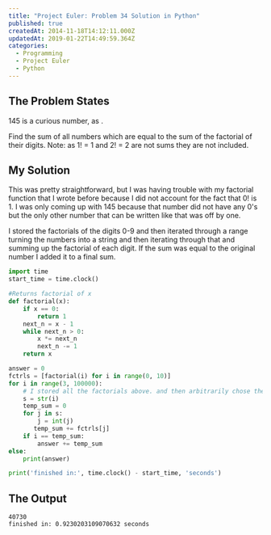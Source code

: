 ```yaml
---
title: "Project Euler: Problem 34 Solution in Python"
published: true
createdAt: 2014-11-18T14:12:11.000Z
updatedAt: 2019-01-22T14:49:59.364Z
categories:
  - Programming
  - Project Euler
  - Python
---
```


## The Problem States

145 is a curious number, as <InlineMath math="1! + 4! + 5! = 1 + 24 + 120 = 145" />.

Find the sum of all numbers which are equal to the sum of the factorial of their digits.
Note: as 1! = 1 and 2! = 2 are not sums they are not included.

## My Solution

This was pretty straightforward, but I was having trouble with my factorial function that I wrote before because I
did not account for the fact that 0! is 1. I was only coming up with 145 because that number did not have any 0's but
the only other number that can be written like that was off by one.

I stored the factorials of the digits 0-9 and then iterated through a range turning the numbers into a string and
then iterating through that and summing up the factorial of each digit. If the sum was equal to the original number I
added it to a final sum.

```python
import time
start_time = time.clock()

#Returns factorial of x
def factorial(x):
    if x == 0:
        return 1
    next_n = x - 1
    while next_n > 0:
        x *= next_n
        next_n -= 1
    return x

answer = 0
fctrls = [factorial(i) for i in range(0, 10)]
for i in range(3, 100000):
    # I stored all the factorials above. and then arbitrarily chose the range of 100,000
    s = str(i)
    temp_sum = 0
    for j in s:
        j = int(j)
       temp_sum += fctrls[j]
    if i == temp_sum:
        answer += temp_sum
else:
    print(answer)

print('finished in:', time.clock() - start_time, 'seconds')
```

## The Output

```text
40730
finished in: 0.9230203109070632 seconds
```
